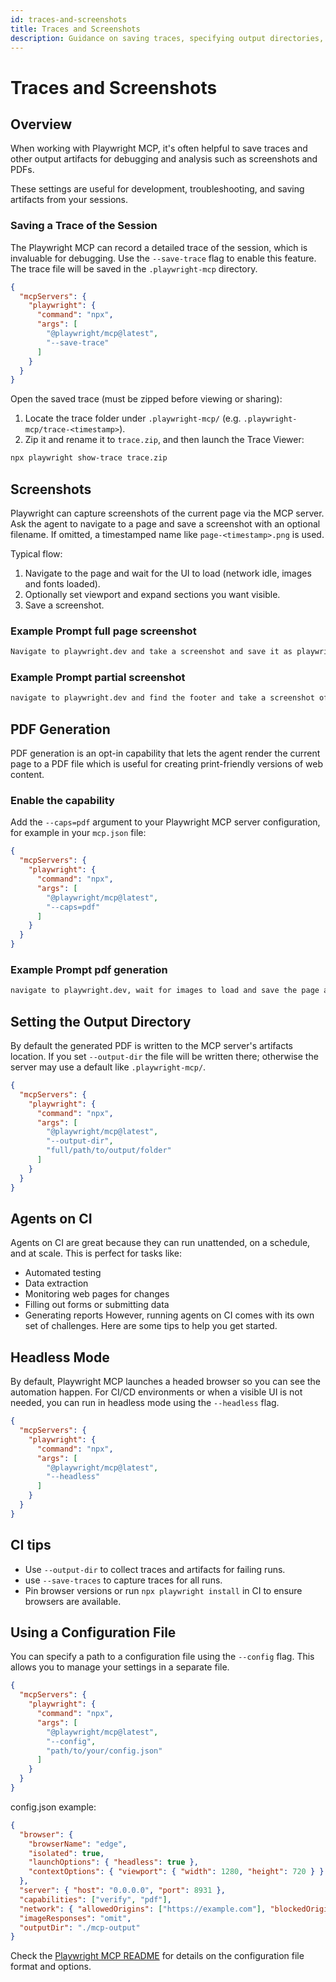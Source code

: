 ```yaml
---
id: traces-and-screenshots
title: Traces and Screenshots
description: Guidance on saving traces, specifying output directories, and other debugging tips for Playwright MCP.
---
```

# Traces and Screenshots

## Overview

When working with Playwright MCP, it's often helpful to save traces and other output artifacts for debugging and analysis such as screenshots and PDFs.

These settings are useful for development, troubleshooting, and saving artifacts from your sessions.

### Saving a Trace of the Session

The Playwright MCP can record a detailed trace of the session, which is invaluable for debugging. Use the `--save-trace` flag to enable this feature. The trace file will be saved in the `.playwright-mcp` directory.

```json
{
  "mcpServers": {
    "playwright": {
      "command": "npx",
      "args": [
        "@playwright/mcp@latest",
        "--save-trace"
      ]
    }
  }
}
```

Open the saved trace (must be zipped before viewing or sharing):

1. Locate the trace folder under `.playwright-mcp/` (e.g. `.playwright-mcp/trace-<timestamp>`).
2. Zip it and rename it to `trace.zip`, and then launch the Trace Viewer:
  ```bash
  npx playwright show-trace trace.zip
  ```


## Screenshots

Playwright can capture screenshots of the current page via the MCP server. Ask the agent to navigate to a page and save a screenshot with an optional filename. If omitted, a timestamped name like `page-<timestamp>.png` is used.

Typical flow:
1. Navigate to the page and wait for the UI to load (network idle, images and fonts loaded).
2. Optionally set viewport and expand sections you want visible.
3. Save a screenshot.

### Example Prompt full page screenshot

```bash
Navigate to playwright.dev and take a screenshot and save it as playwright.png
```

### Example Prompt partial screenshot

```bash
navigate to playwright.dev and find the footer and take a screenshot of it
```

## PDF Generation

PDF generation is an opt-in capability that lets the agent render the current page to a PDF file which is useful for creating print-friendly versions of web content.

### Enable the capability

Add the `--caps=pdf` argument to your Playwright MCP server configuration, for example in your `mcp.json` file:

```json
{
  "mcpServers": {
    "playwright": {
      "command": "npx",
      "args": [
        "@playwright/mcp@latest", 
        "--caps=pdf"
      ]
    }
  }
}
```

### Example Prompt pdf generation

```bash
navigate to playwright.dev, wait for images to load and save the page as a PDF named "mcp-test.pdf".
```

## Setting the Output Directory

By default the generated PDF is written to the MCP server's artifacts location. If you set `--output-dir` the file will be written there; otherwise the server may use a default like `.playwright-mcp/`.

```json
{
  "mcpServers": {
    "playwright": {
      "command": "npx",
      "args": [
        "@playwright/mcp@latest",
        "--output-dir",
        "full/path/to/output/folder"
      ]
    }
  }
}
```

## Agents on CI

Agents on CI are great because they can run unattended, on a schedule, and at scale. This is perfect for tasks like:
-   Automated testing
-   Data extraction
-   Monitoring web pages for changes
-   Filling out forms or submitting data
-   Generating reports
However, running agents on CI comes with its own set of challenges. Here are some tips to help you get started.

## Headless Mode

By default, Playwright MCP launches a headed browser so you can see the automation happen. For CI/CD environments or when a visible UI is not needed, you can run in headless mode using the `--headless` flag.

```json
{
  "mcpServers": {
    "playwright": {
      "command": "npx",
      "args": [
        "@playwright/mcp@latest",
        "--headless"
      ]
    }
  }
}
```
## CI tips

- Use `--output-dir` to collect traces and artifacts for failing runs.
- use `--save-traces` to capture traces for all runs.
- Pin browser versions or run `npx playwright install` in CI to ensure browsers are available.


## Using a Configuration File

You can specify a path to a configuration file using the `--config` flag. This allows you to manage your settings in a separate file.

```json
{
  "mcpServers": {
    "playwright": {
      "command": "npx",
      "args": [
        "@playwright/mcp@latest",
        "--config",
        "path/to/your/config.json"
      ]
    }
  }
}
```

config.json example:

```json
{
  "browser": {
    "browserName": "edge",
    "isolated": true,
    "launchOptions": { "headless": true },
    "contextOptions": { "viewport": { "width": 1280, "height": 720 } }
  },
  "server": { "host": "0.0.0.0", "port": 8931 },
  "capabilities": ["verify", "pdf"],
  "network": { "allowedOrigins": ["https://example.com"], "blockedOrigins": ["https://tracker.example"] },
  "imageResponses": "omit",
  "outputDir": "./mcp-output"
}
```

Check the [Playwright MCP README](https://github.com/microsoft/playwright-mcp?tab=readme-ov-file#configuration-file) for details on the configuration file format and options.


